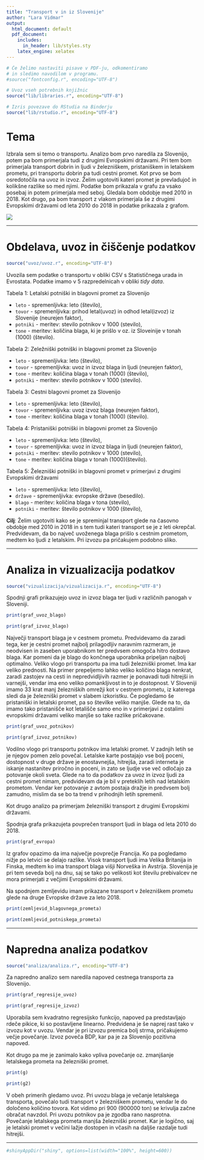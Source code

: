 ```yaml
---
title: "Transport v in iz Slovenije"
author: "Lara Vidmar"
output:
  html_document: default
  pdf_document:
    includes:
      in_header: lib/styles.sty
    latex_engine: xelatex
---
```


```r
# Če želimo nastaviti pisave v PDF-ju, odkomentiramo
# in sledimo navodilom v programu.
#source("fontconfig.r", encoding="UTF-8")

# Uvoz vseh potrebnih knjižnic
source("lib/libraries.r", encoding="UTF-8")
```

```r
# Izris povezave do RStudia na Binderju
source("lib/rstudio.r", encoding="UTF-8")
```

# Tema 

Izbrala sem si temo o transportu. Analizo bom prvo naredila za Slovenijo, potem pa bom primerjala tudi z drugimi Evropskimi državami. Pri tem bom primerjala transport dobrin in ljudi v železniškem, pristaniškem in letalskem prometu, pri transportu dobrin pa tudi cestni promet. Kot prvo se bom osredotočila na uvoz in izvoz. Želim ugotoviti kateri promet je prevladujoč in kolikšne razlike so med njimi. Podatke bom prikazala v grafu za vsako posebaj in potem primerjala med seboj. Gledala bom obdobje med 2010 in 2018. 
Kot drugo, pa bom transport z vlakom primerjala še z drugimi Evropskimi državami od leta 2010 do 2018 in podatke prikazala z grafom.

![](slike/transport.jpg)

***

# Obdelava, uvoz in čiščenje podatkov

```r
source("uvoz/uvoz.r", encoding="UTF-8")
```

Uvozila sem podatke o transportu v obliki CSV s Statističnega urada in Evrostata. Podatke imamo v 
5 razpredelnicah v obliki *tidy data*.
  
Tabela 1: Letalski potniški in blagovni promet za Slovenijo

  - `leto` - spremenljivka: leto (število),
  - `tovor` - spremenljivka: prihod letal(uvoz) in odhod letal(izvoz) iz Slovenije (neurejen faktor),
  - `potniki` - meritev: stevilo potnikov v 1000 (stevilo),
  - `tone` - meritev: količina blaga, ki je prišlo v oz. iz Sloveinije v tonah (1000) (število).
  
Tabela 2: Zeležniški potniški in blagovni promet za Slovenijo

  - `leto` - spremenljivka: leto (število),
  - `tovor ` - spremenljivka: uvoz in izvoz blaga in ljudi (neurejen faktor),
  - `tone` - meritev: količina blaga v tonah (1000) (število),
  - `potniki` - meritev: stevilo potnikov v 1000 (stevilo).
  
Tabela 3: Cestni blagovni promet za Slovenijo 

  - `leto` - spremenljivka: leto (število),
  - `tovor` - spremenljivka: uvoz izvoz blaga (neurejen faktor),
  - `tone` - meritev: količina blaga v tonah (1000) (število).
  
Tabela 4: Pristaniški potniški in blagovni promet za Slovenijo

  - `leto` - spremenljivka: leto (število),
  - `tovor` - spremenljivka: uvoz in izvoz blaga in ljudi (neurejen faktor),
  - `potniki` - meritev: stevilo potnikov v 1000 (stevilo),
  - `tone` - meritev: količina blaga v tonah (1000)(število).

Tabela 5: Železniški potniški in blagovni promet v primerjavi z drugimi Evropskimi državami 

  - `leto` - spremenljivka: leto (število),
  - `države` - spremenljivka: evropske države (besedilo).
  - `blago` - meritev: količina blaga v tona (stevilo),
  - `potniki` - meritev: število potnikov v 1000 (število),
  
 



**Cilj**: Želim ugotoviti kako se je spreminjal transport glede na časovno obdobje med 2010 in 2018 in s tem tudi kateri transport se je z leti okrepčal. Predvidevam, da bo največ uvoženega blaga prišlo s cestnim prometom, medtem ko ljudi z letalskim. Pri izvozu pa pričakujem podobno sliko. 



***

# Analiza in vizualizacija podatkov

```r
source("vizualizacija/vizualizacija.r", encoding="UTF-8")
```

Spodnji grafi prikazujejo uvoz in izvoz blaga ter ljudi v različnih panogah v Sloveniji. 

```r
print(graf_uvoz_blago)
```


```r
print(graf_izvoz_blago)
```

Največji transport blaga je v cestnem prometu. Predvidevamo da zaradi tega, ker je cestni promet najbolj prilagodljiv naravnim razmeram, je neodvisen in zaseben uporabnikom ter predvsem omogoča hitro dostavo blaga. Kar pomeni da je blago do končnega uporabnika pripeljan najbolj optimalno. 
Veliko vlogo pri transportu pa ima tudi železniški promet. Ima kar veliko prednosti. Na primer prepeljemo lahko veliko količino blaga nenkrat, zaradi zastojev na cesti in nepredvidljivih razmer je ponavadi tudi hitrejši in varnejši, vendar ima eno veliko pomankljivost in to je dostopnost. V Sloveniji imamo 33 krat manj železniških omrežji kot v cestnem prometu, iz katerega sledi da je železniški promet v slabem izkoristku. 
Če pogledamo še pristaniški in letalski promet, pa so številke veliko manjše. Glede na to, da imamo tako pristanišče kot letališče samo eno in v primerjavi z ostalimi evropskimi državami veliko manjše so take razlike pričakovane. 

```r
print(graf_uvoz_potnikov)
```


```r
print(graf_izvoz_potnikov)
```


Vodilno vlogo pri transportu potnikov ima letalski promet. V zadnjih letih se je njegov pomen zelo povečal. Letalske karte postajajo vse bolj poceni, dostopnost v druge države je enostavnejša, hitrejša, zaradi interneta je iskanje nastanitev priročno in poceni, in zato se ljudje vse več odločajo za potovanje okoli sveta. 
Glede na to da podatkov za uvoz in izvoz ljudi za cestni promet nimam, predvidevam da je bil v preteklih letih nad letalskim prometom. Vendar ker potovanje z avtom postaja dražje in predvsem bolj zamudno, mislim da se bo ta trend v prihodnjih letih spremenil. 




Kot drugo analizo pa primerjam železniški transport z drugimi Evropskimi državami.

Spodnja grafa prikazujeta povprečen transport ljudi in blaga od leta 2010 do 2018. 

```r
print(graf_evropa)
```


Iz grafov opazimo da ima največje povprečje Francija. Ko pa pogledamo nižje po letvici se delajo razlike. Visok transport ljudi ima Velika Britanija in Finska, medtem ko ima transport blaga višji Norveška in Avstrija. Slovenija je pri tem seveda bolj na dnu, saj se tako po velikosti kot številu prebivalcev ne mora primerjati z večjimi Evropskimi državami.  


Na spodnjem zemljevidu imam prikazane transport v železniškem prometu glede na druge Evropske države za leto 2018. 



```r
print(zemljevid_blagovnega_prometa)
```

```r
print(zemljevid_potniskega_prometa)
```


***

# Napredna analiza podatkov

```r
source("analiza/analiza.r", encoding="UTF-8")
```

Za napredno analizo sem naredila napoved cestnega transporta za Slovenijo. 

```r
print(graf_regresije_uvoz)
```

```r
print(graf_regresije_izvoz)
```

Uporabila sem kvadratno regresijsko funkcijo, napoved pa predstavljajo rdeče pikice, ki so postavljene linearno. 
Predvidena je še naprej rast tako v izvozu kot v uvozu. Vendar je pri izvozu premica bolj strma, pričakujemo večje povečanje. Izvoz poveča BDP, kar pa je za Slovenijo pozitivna napoved. 


Kot drugo pa me je zanimalo kako vpliva povečanje oz. zmanjšanje letalskega prometa na železniški promet. 

```r
print(g)
```

```r
print(g2)
```

V obeh primerih gledamo uvoz. Pri uvozu blaga je večanje letalskega transporta, povečalo tudi transport v železniškem prometu, vendar le do določeno količino tovora. Kot vidimo pri 900 (900000 ton) se krivulja začne obračat navzdol. 
Pri uvozu potnikov pa je zgodba rano nasprotna. Povečanje letalskega prometa manjša železniški promet. Kar je logično, saj je letalski promet v večini lažje dostopen in včasih na daljše razdalje tudi hitrejši. 


***

```r
#shinyAppDir("shiny", options=list(width="100%", height=600))
```

